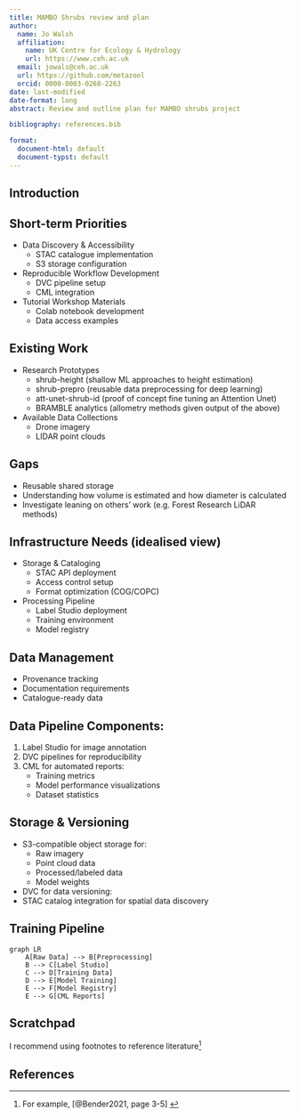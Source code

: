 ```yaml
---
title: MAMBO Shrubs review and plan
author:
  name: Jo Walsh
  affiliation:
    name: UK Centre for Ecology & Hydrology
    url: https://www.ceh.ac.uk
  email: jowals@ceh.ac.uk
  url: https://github.com/metazool
  orcid: 0000-0003-0268-2263
date: last-modified
date-format: long
abstract: Review and outline plan for MAMBO shrubs project 

bibliography: references.bib

format:
  document-html: default
  document-typst: default
---
```


## Introduction

## Short-term Priorities

- Data Discovery & Accessibility
  - STAC catalogue implementation
  - S3 storage configuration
- Reproducible Workflow Development
  - DVC pipeline setup
  - CML integration
- Tutorial Workshop Materials
  - Colab notebook development
  - Data access examples

## Existing Work

- Research Prototypes
  - shrub-height (shallow ML approaches to height estimation)
  - shrub-prepro (reusable data preprocessing for deep learning)
  - att-unet-shrub-id (proof of concept fine tuning an Attention Unet)
  - BRAMBLE analytics (allometry methods given output of the above)
- Available Data Collections
  - Drone imagery
  - LIDAR point clouds

## Gaps

- Reusable shared storage
- Understanding how volume is estimated and how diameter is calculated
- Investigate leaning on others' work (e.g. Forest Research LiDAR methods)

## Infrastructure Needs (idealised view)

- Storage & Cataloging
  - STAC API deployment
  - Access control setup
  - Format optimization (COG/COPC)
- Processing Pipeline
  - Label Studio deployment
  - Training environment
  - Model registry

## Data Management

  - Provenance tracking
  - Documentation requirements
  - Catalogue-ready data

## Data Pipeline Components:

1. Label Studio for image annotation
2. DVC pipelines for reproducibility
3. CML for automated reports:
   - Training metrics
   - Model performance visualizations
   - Dataset statistics

## Storage & Versioning

- S3-compatible object storage for:
  - Raw imagery
  - Point cloud data
  - Processed/labeled data
  - Model weights
- DVC for data versioning:
- STAC catalog integration for spatial data discovery

## Training Pipeline

```mermaid
graph LR
    A[Raw Data] --> B[Preprocessing]
    B --> C[Label Studio]
    C --> D[Training Data]
    D --> E[Model Training]
    E --> F[Model Registry]
    E --> G[CML Reports]
```

## Scratchpad

I recommend using footnotes to reference literature^[For example, [@Bender2021, page 3-5] ]


<!-- Delete this slide if you have no references -->
## References {.scrollable}
